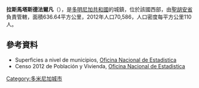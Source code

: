'''拉斯馬塔斯德法爾凡'''（{{lang-es|Las Matas de Farfán}}），是[[多明尼加共和國|多明尼加共和國]]的城鎮，位於該國西部，由[[聖胡安省_(多明尼加共和國)|聖胡安省]]負責管轄，面積636.64平方公里，2012年人口70,586，人口密度每平方公里110人。

{{Coord|18|52|12|N|71|31|12|W|display=title}}

==參考資料==
*Superficies a nivel de municipios, [https://web.archive.org/web/20090417021712/http://one.gob.do/index.php?option=com_content&task=view&id=63&Itemid=283 Oficina Nacional de Estadistica]
*Censo 2012 de Población y Vivienda, [http://one.gob.do/ Oficina Nacional de Estadistica]

{{DominicanRepublic-geo-stub}}
[[Category:多米尼加城市|Category:多米尼加城市]]